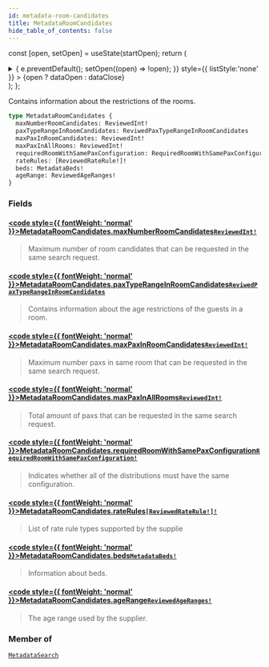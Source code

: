 ```yaml
---
id: metadata-room-candidates
title: MetadataRoomCandidates
hide_table_of_contents: false
---
```






const [open, setOpen] = useState(startOpen);
return (
<details {...(open ? { open: true } : {})} className="details" style={{ border:'none', boxShadow:'none', background:'var(--ifm-background-color)' }}>
<summary
onClick={(e) => {
e.preventDefault();
setOpen((open) => !open);
}}
style={{ listStyle:'none' }} >
{open ? dataOpen : dataClose}
</summary>
{open && children}
</details>
);
};

Contains information about the restrictions of the rooms.

```graphql
type MetadataRoomCandidates {
  maxNumberRoomCandidates: ReviewedInt!
  paxTypeRangeInRoomCandidates: ReviwedPaxTypeRangeInRoomCandidates
  maxPaxInRoomCandidates: ReviewedInt!
  maxPaxInAllRooms: ReviewedInt!
  requiredRoomWithSamePaxConfiguration: RequiredRoomWithSamePaxConfiguration!
  rateRules: [ReviewedRateRule!]!
  beds: MetadataBeds!
  ageRange: ReviewedAgeRanges!
}
```

### Fields

#### [<code style={{ fontWeight: 'normal' }}>MetadataRoomCandidates.<b>maxNumberRoomCandidates</b></code>](#)<Bullet />[`ReviewedInt!`](/api/objects/reviewed-int) <Badge class="badge badge--secondary" text="non-null"/> <Badge class="badge badge--secondary" text="object"/>

> Maximum number of room candidates that can be requested in the same search request.

#### [<code style={{ fontWeight: 'normal' }}>MetadataRoomCandidates.<b>paxTypeRangeInRoomCandidates</b></code>](#)<Bullet />[`ReviwedPaxTypeRangeInRoomCandidates`](/api/objects/reviwed-pax-type-range-in-room-candidates) <Badge class="badge badge--secondary" text="object"/>

> Contains information about the age restrictions of the guests in a room.

#### [<code style={{ fontWeight: 'normal' }}>MetadataRoomCandidates.<b>maxPaxInRoomCandidates</b></code>](#)<Bullet />[`ReviewedInt!`](/api/objects/reviewed-int) <Badge class="badge badge--secondary" text="non-null"/> <Badge class="badge badge--secondary" text="object"/>

> Maximum number paxs in same room that can be requested in the same search request.

#### [<code style={{ fontWeight: 'normal' }}>MetadataRoomCandidates.<b>maxPaxInAllRooms</b></code>](#)<Bullet />[`ReviewedInt!`](/api/objects/reviewed-int) <Badge class="badge badge--secondary" text="non-null"/> <Badge class="badge badge--secondary" text="object"/>

> Total amount of paxs that can be requested in the same search request.

#### [<code style={{ fontWeight: 'normal' }}>MetadataRoomCandidates.<b>requiredRoomWithSamePaxConfiguration</b></code>](#)<Bullet />[`RequiredRoomWithSamePaxConfiguration!`](/api/objects/required-room-with-same-pax-configuration) <Badge class="badge badge--secondary" text="non-null"/> <Badge class="badge badge--secondary" text="object"/>

> Indicates whether all of the distributions must have the same configuration.

#### [<code style={{ fontWeight: 'normal' }}>MetadataRoomCandidates.<b>rateRules</b></code>](#)<Bullet />[`[ReviewedRateRule!]!`](/api/objects/reviewed-rate-rule) <Badge class="badge badge--secondary" text="non-null"/> <Badge class="badge badge--secondary" text="object"/>

> List of rate rule types supported by the supplie

#### [<code style={{ fontWeight: 'normal' }}>MetadataRoomCandidates.<b>beds</b></code>](#)<Bullet />[`MetadataBeds!`](/api/objects/metadata-beds) <Badge class="badge badge--secondary" text="non-null"/> <Badge class="badge badge--secondary" text="object"/>

> Information about beds.

#### [<code style={{ fontWeight: 'normal' }}>MetadataRoomCandidates.<b>ageRange</b></code>](#)<Bullet />[`ReviewedAgeRanges!`](/api/objects/reviewed-age-ranges) <Badge class="badge badge--secondary" text="non-null"/> <Badge class="badge badge--secondary" text="object"/>

> The age range used by the supplier.

### Member of

[`MetadataSearch`](/api/objects/metadata-search) <Badge class="badge badge--secondary" text="object"/>
